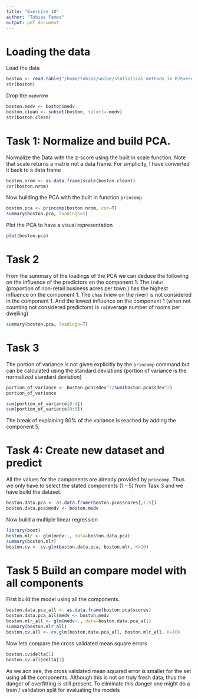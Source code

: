 ```yaml
---
title: "Exercise 10"
author: "Tobias Famos"
output: pdf_document
---
```


# Loading the data

Load the data
```r
boston <- read.table("/home/tobias/unibe/statistical methods in R/Exercise 10/Boston.txt", header=T)
str(boston)
```
Drop the `medv`row

```r
boston.medv <- boston$medv
boston.clean <- subset(boston, select=-medv)
str(boston.clean)
```
# Task 1: Normalize and build PCA.
Normalize the Data with the z-score using the built in scale function.
Note that scale returns a matrix not a data frame. For simplicity, I have converted it back to a data frame
```r
boston.nrom <- as.data.frame(scale(boston.clean))
cor(boston.nrom)
```
Now building the PCA with the built in function `princomp`
```r
boston.pca <- princomp(boston.nrom, cor=T)
summary(boston.pca, loadings=T)
```

Plot the PCA to have a visual representation
```r
plot(boston.pca)
```
# Task 2
From the summary of the loadings of the PCA we can deduce the following on the influence of the predictors on the
component 1:
The `indus` (proportion of non-retail business acres per town.) has the highest influence on the component 1.
The `chas` (view on the river) is not considered in the component 1.
And the lowest influence on the component 1 (when not counting not considered predictors) is `rm`(average number of rooms
per dwelling)
```r
summary(boston.pca, loadings=T)
```


# Task 3
The portion of variance is not given explicitly by the `princomp` command but can be calculated using the standard
deviations (portion of variance is the normalized standard deviation)
```r
portion_of_variance <- boston.pca$sdev^2/sum(boston.pca$sdev^2)
portion_of_variance
```
```r
sum(portion_of_variance[0:4])
sum(portion_of_variance[0:5])
```
The break of explaining 80% of the variance is reached by adding the component 5.

# Task 4: Create new dataset and predict
All the values for the components are already provided by `princomp`. Thus we only have to select the stated components
(1 - 5) from Task 3 and we have build the dataset.
```r
boston.data.pca <- as.data.frame(boston.pca$scores[,1:5])
boston.data.pca$medv <- boston.medv
```
Now build a multiple linear regression
```r
library(boot)
boston.mlr <- glm(medv~., data=boston.data.pca)
summary(boston.mlr)
boston.cv <- cv.glm(boston.data.pca, boston.mlr, K=10)
```

# Task 5 Build an compare model with all components
First build the model using all the components.
```r
boston.data.pca_all <- as.data.frame(boston.pca$scores)
boston.data.pca_all$medv <- boston.medv
boston.mlr_all <- glm(medv~., data=boston.data.pca_all)
summary(boston.mlr_all)
boston.cv.all <- cv.glm(boston.data.pca_all, boston.mlr_all, K=10)
```
Now lets compare the cross validated mean square errors
```r
boston.cv$delta[1]
boston.cv.all$delta[1]
```

As we acn see, the cross validated mean squared error is smaller for the set using all the components.
Although this is not on truly fresh data, thus the danger of overfitting is still present.
To eliminate this danger one might do a train / validation split for evaluating the models